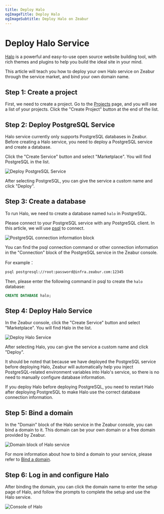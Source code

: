 ```yaml
---
title: Deploy Halo
ogImageTitle: Deploy Halo
ogImageSubtitle: Deploy Halo on Zeabur
---
```



# Deploy Halo Service

[Halo](https://halo.run/) is a powerful and easy-to-use open source website building tool, with rich themes and plugins to help you build the ideal site in your mind.

This article will teach you how to deploy your own Halo service on Zeabur through the service market, and bind your own domain name.

## Step 1: Create a project

First, we need to create a project. Go to the [Projects](https://dash.zeabur.com/projects) page, and you will see a list of your projects. Click the "Create Project" button at the end of the list.

## Step 2: Deploy PostgreSQL Service

Halo service currently only supports PostgreSQL databases in Zeabur. Before creating a Halo service, you need to deploy a PostgreSQL service and create a database.

Click the "Create Service" button and select "Marketplace". You will find PostgreSQL in the list.

![Deploy PostgreSQL Service](/marketplace/halo/deploy-postgresql.en-US.png)

After selecting PostgreSQL, you can give the service a custom name and click "Deploy".

## Step 3: Create a database

To run Halo, we need to create a database named `halo` in PostgreSQL.

Please connect to your PostgreSQL service with any PostgreSQL client. In this article, we will use [psql](https://www.postgresql.org/docs/9.1/app-psql.html) to connect.

![PostgreSQL connection information block](/marketplace/halo/postgre-connect.en-US.png)

You can find the psql connection command or other connection information in the "Connection" block of the PostgreSQL service in the Zeabur console.

For example：

```bash
psql postgresql://root:password@infra.zeabur.com:12345
```

Then, please enter the following command in psql to create the `halo` database:

```sql
CREATE DATABASE halo;
```

## Step 4: Deploy Halo Service

In the Zeabur console, click the "Create Service" button and select "Marketplace". You will find Halo in the list.

![Deploy Halo Service](/marketplace/halo/deploy-halo.en-US.png)

After selecting Halo, you can give the service a custom name and click "Deploy".

<Callout>
It should be noted that because we have deployed the PostgreSQL service before deploying Halo, Zeabur will automatically help you inject PostgreSQL-related environment variables into Halo's service, so there is no need to manually configure database information.

If you deploy Halo before deploying PostgreSQL, you need to restart Halo after deploying PostgreSQL to make Halo use the correct database connection information.

</Callout>

## Step 5: Bind a domain

In the "Domain" block of the Halo service in the Zeabur console, you can bind a domain to it. This domain can be your own domain or a free domain provided by Zeabur.

![Domain block of Halo service](/marketplace/halo/halo-domain.en-US.png)

For more information about how to bind a domain to your service, please refer to [Bind a domain](../deploy/domain-binding).

## Step 6: Log in and configure Halo

After binding the domain, you can click the domain name to enter the setup page of Halo, and follow the prompts to complete the setup and use the Halo service.

![Console of Halo](/marketplace/halo/halo-console.en-US.png)

